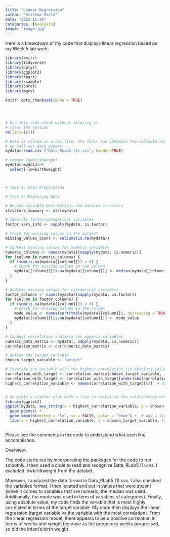 ```yaml
---
title: "Linear Regression"
author: "Krishma Birla"
date: "2023-11-30"
categories: [Analysis]
image: "image.jpg"
---
```


Here is a breakdown of my code that displays linear regression based on my Week 5 lab work.

```r
library(knitr)
library(tidyverse)
library(dplyr)
library(ggplot2)
library(rpart)
library(rsample)
library(caret)
library(mgcv)

knitr::opts_chunk$set(echo = TRUE)




# Run this code chunk without altering it
# clear the session
rm(list=ls())

# Data is stored in a csv file, the first row contains the variable names. 
# we call our data mydata
mydata<-read.csv ("Data_RLab5 (1).csv", header=TRUE)

# remove lowbirthweight
mydata<-mydata%>%
  select(-lowbirthweight)



# Task 1: Data Preparation

# Task 1: Exploring Data

# Review variable descriptions and dataset structure
structure_summary <- str(mydata)

# Identify factor/categorical variables
factor_vars_info <- sapply(mydata, is.factor)

# Check for missing values in the dataset
missing_values_count <- colSums(is.na(mydata))

# Address missing values for numeric variables
numeric_columns <- names(mydata)[sapply(mydata, is.numeric)]
for (column in numeric_columns) {
  if (sum(is.na(mydata[[column]])) > 0) {
    # Check for missing values in the column
    mydata[[column]][is.na(mydata[[column]])] <- median(mydata[[column]], na.rm = TRUE)
  }
}

# Address missing values for categorical variables
factor_columns <- names(mydata)[sapply(mydata, is.factor)]
for (column in factor_columns) {
  if (sum(is.na(mydata[[column]])) > 0) {
    # Check for missing values in the column
    mode_value <- names(sort(table(mydata[[column]]), decreasing = TRUE))[1]
    mydata[[column]][is.na(mydata[[column]])] <- mode_value
  }
}

# Conduct correlation analysis for numeric variables
numeric_data_matrix <- mydata[, sapply(mydata, is.numeric)]
correlation_matrix <- cor(numeric_data_matrix)

# Define the target variable
chosen_target_variable <- "weight"

# Identify the variable with the highest correlation (in absolute value) with the target variable
correlation_with_target <- correlation_matrix[chosen_target_variable, ]
correlation_with_target <- correlation_with_target[order(abs(correlation_with_target), decreasing = TRUE)]
highest_correlation_variable <- names(correlation_with_target)[2]  # Variable with the highest correlation (excluding 'weight')


# Generate a scatter plot with a line to visualize the relationship between the target variable and the highest correlated variable
library(ggplot2)
ggplot(mydata, aes_string(x = highest_correlation_variable, y = chosen_target_variable)) +
  geom_point() +
  geom_smooth(method = "lm", se = FALSE, color = "blue") +  # Add a linear regression line
  labs(x = highest_correlation_variable, y = chosen_target_variable, title = paste("Scatter Plot of", chosen_target_variable, "vs", highest_correlation_variable))



```

Please see the comments in the code to understand what each line accomplishes.

Overview:

The code starts out by incorporating the packages for the code to run smoothly. I then used a code to read and recognize Data_RLab5 (1).cvs. I excluded lowbirthweight from the dataset.

Moreover, I analyzed the data format in Data_RLab5 (1).cvs. I also checked the variables format. I then located and put in values that were absent (when it comes to variables that are numeric, the median was used. Additionally, the mode was used in term of variables of categories). Finally, using absolute value, my code finds the variable that is most highly correlated in terms of the target variable. My code then displays the linear regression (target variable vs the variable with the most correlation). From the linear regression model, there appears to be a positive correlation in terms of weeks and weight because as the pregnancy weeks progressed, so did the infant's birth weight.
